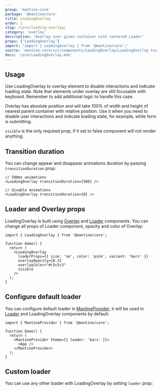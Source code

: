 ```yaml
---
group: 'mantine-core'
package: '@mantine/core'
title: LoadingOverlay
order: 1
slug: /core/loading-overlay/
category: 'overlay'
description: 'Overlay over given container with centered Loader'
props: ['LoadingOverlay']
import: "import { LoadingOverlay } from '@mantine/core';"
source: 'mantine-core/src/components/LoadingOverlay/LoadingOverlay.tsx'
docs: 'core/LoadingOverlay.mdx'
---
```



## Usage

Use LoadingOverlay to overlay element to disable interactions and indicate loading state.
Note that elements under overlay are still focusable with keyboard. Remember to add additional logic to handle this case.

Overlay has absolute position and will take 100% of width and height of nearest parent container with relative position.
Use it when you need to disable user interactions and indicate loading state, for example, while form is submitting.

`visible` is the only required prop, if it set to false component will not render anything.

<Demo data={LoadingOverlayDemos.usage} />

## Transition duration

You can change appear and disappear animations duration by passing `transitionDuration` prop:

```tsx
// 500ms animations
<LoadingOverlay transitionDuration={500} />

// disable animations
<LoadingOverlay transitionDuration={0} />
```

## Loader and Overlay props

LoadingOverlay is built using [Overlay](/core/overlay/) and [Loader](/core/loader/) components.
You can change all props of Loader component, opacity and color of Overlay:

```tsx
import { LoadingOverlay } from '@mantine/core';

function Demo() {
  return (
    <LoadingOverlay
      loaderProps={{ size: 'sm', color: 'pink', variant: 'bars' }}
      overlayOpacity={0.3}
      overlayColor="#c5c5c5"
      visible
    />
  );
}
```

## Configure default loader

You can configure default loader in [MantineProvider](/theming/mantine-provider/),
it will be used in [Loader](/core/loader/) and LoadingOverlay components by default:

```tsx
import { MantineProvider } from '@mantine/core';

function Demo() {
  return (
    <MantineProvider theme={{ loader: 'bars' }}>
      <App />
    </MantineProvider>
  );
}
```

## Custom loader

You can use any other loader with LoadingOverlay by setting `loader` prop:

<Demo data={LoadingOverlayDemos.loader} />
